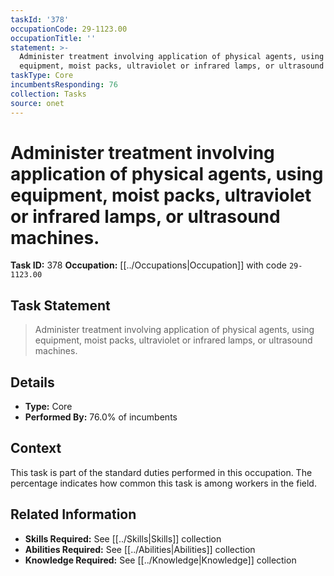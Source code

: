 ```yaml
---
taskId: '378'
occupationCode: 29-1123.00
occupationTitle: ''
statement: >-
  Administer treatment involving application of physical agents, using
  equipment, moist packs, ultraviolet or infrared lamps, or ultrasound machines.
taskType: Core
incumbentsResponding: 76
collection: Tasks
source: onet
---
```

# Administer treatment involving application of physical agents, using equipment, moist packs, ultraviolet or infrared lamps, or ultrasound machines.

**Task ID:** 378
**Occupation:** [[../Occupations|Occupation]] with code `29-1123.00`

## Task Statement

> Administer treatment involving application of physical agents, using equipment, moist packs, ultraviolet or infrared lamps, or ultrasound machines.

## Details

- **Type:** Core
- **Performed By:** 76.0% of incumbents

## Context

This task is part of the standard duties performed in this occupation. The percentage indicates how common this task is among workers in the field.

## Related Information

- **Skills Required:** See [[../Skills|Skills]] collection
- **Abilities Required:** See [[../Abilities|Abilities]] collection
- **Knowledge Required:** See [[../Knowledge|Knowledge]] collection
